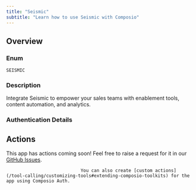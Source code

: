 ```yaml
---
title: "Seismic"
subtitle: "Learn how to use Seismic with Composio"
---
```



## Overview

### Enum
`SEISMIC`

### Description
Integrate Seismic to empower your sales teams with enablement tools,
    content automation, and analytics.

### Authentication Details

<Accordion title="OAUTH2">
<ParamField path="client_id" type="string" required={true}>
</ParamField>

<ParamField path="client_secret" type="string" required={true}>
</ParamField>

<ParamField path="oauth_redirect_uri" type="string" default="https://backend.composio.dev/api/v1/auth-apps/add">
</ParamField>

<ParamField path="scopes" type="string" default="read,write">
</ParamField>

<ParamField path="base_url" type="string" default="https://api.seismic.com/v1">
</ParamField>

</Accordion>


## Actions

This app has actions coming soon! Feel free to raise a request for it in our [GitHub Issues](https://github.com/ComposioHQ/composio/issues).
                                
                                You can also create [custom actions](/tool-calling/customizing-tools#extending-composio-toolkits) for the app using Composio Auth.